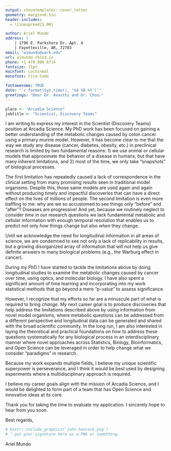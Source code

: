 ```yaml
---
output: stevetemplates::cover_letter
geometry: margin=0.5in
header-includes:
  - \linespread{1.00}

author: Ariel Mundo
address: |
    | 1796 E. Parkshore Dr. Apt. 4
    | Fayetteville, AR, 72703
email: "aimundo@uark.edu"
url: aimundo.rbind.io
phone: +1 479 800 8714
fontsize: 11pt
mainfont: cochineal
monofont: Fira Code

fontawesome: TRUE
date: "`r format(Sys.time(), '%d %B %Y')`"
greetings: "Dear Dr. Avasthi and Dr. Chou:"
---
```


```r


place <- "Arcadia Science"
jobtitle <- "Scientist, Discovery Teams"


```


I am writing to express my interest in the Scientist (Discovery Teams) position at Arcadia Science. My PhD work has been focused on gaining a better understanding of the metabolic changes caused by colon cancer using a primary murine model. However, it has become clear to me that the way we study any disease (cancer, diabetes, obesity, etc.) in preclinical research is limited by two fundamental reasons: 1) we use animal or cellular models that approximate the behavior of a disease in humans, but that have many inherent limitations, and 2) most of the time, we only take "snapshots" of biological processes. 

The first limitation has repeatedly caused a lack of correspondence in the clinical setting from many promising results seen in traditional model organisms. Despite this, those same models are used again and again without producing timely and impactful discoveries that can have a direct effect on the lives of millions of people. The second limitation is even more baffling to me: why are we so accustomed to see things only "before" and "after"? Diseases are progressive! And yet, because we routinely neglect to consider _time_ in our research questions we lack fundamental metabolic and cellular information with enough temporal resolution that enables us to predict not only _how_ things change but also _when_ they change. 

Until we acknowledge the need for longitudinal information in all areas of science, we are condemned to see not only a lack of replicability in results, but a growing disorganized array of information that will not help us give definite answers to many biological problems (e.g., the Warburg effect in cancer).

During my PhD I have started to tackle the limitations above by doing longitudinal studies to examine the metabolic changes caused by cancer over time, using optics, and molecular biology. I have also spent a significant amount of time learning and incorporating into my work statistical methods that go beyond a mere "p-value" to assess significance.

However, I recognize that my efforts so far are a minuscule part of what is required to bring _change_. My next career goal is to produce discoveries that help address the limitations described above by using information from novel model organisms, where metabolic questions can be addressed from a different perspective and longitudinal data can be generated and shared with the broad scientific community. In the long run, I am also interested in laying the theoretical and practical foundations on _how_ to address these questions systematically for any biological process in an interdisciplinary manner where novel approaches across Statistics, Biology, Bioinformatics,  and Open Science can be leveraged in order to help change what we consider "paradigms" in research.

Because my work expands multiple fields, I believe my unique scientific superpower is perseverance, and I think it would be best used by designing experiments where a multidisciplinary approach is required.

I believe my career goals align with the mission of Arcadia Science, and I would be delighted to form part of a team that has Open Science and innovative ideas at its core.


Thank you for taking the time to evaluate my application. I sincerely hope to hear from you soon.

Best regards,

```r
# knitr::include_graphics('john-hancock.png')
# ^ put your signature here as a PNG or something.
```

Ariel Mundo
